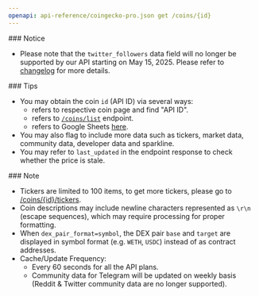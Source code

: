 ```yaml
---
openapi: api-reference/coingecko-pro.json get /coins/{id}
---
```


<Warning>
  ### Notice

  - Please note that the `twitter_followers` data field will no longer be supported by our API starting on May 15, 2025. Please refer to [changelog](https://docs.coingecko.com/changelog/upcoming-change-notice-removal-of-twitter_followers-data) for more details.
</Warning>

<Tip>
  ### Tips

  - You may obtain the coin `id` (API ID) via several ways:
    - refers to respective coin page and find "API ID".
    - refers to [`/coins/list`](<https://docs.coingecko.com/reference/coins-list>) endpoint.
    - refers to Google Sheets [here](https://docs.google.com/spreadsheets/d/1wTTuxXt8n9q7C4NDXqQpI3wpKu1_5bGVmP9Xz0XGSyU/edit?usp=sharing).
  - You may also flag to include more data such as tickers, market data, community data, developer data and sparkline.
  - You may refer to `last_updated` in the endpoint response to check whether the price is stale.
</Tip>

<Note>
  ### Note

  - Tickers are limited to 100 items, to get more tickers, please go to [/coins/\{id}/tickers](/reference/coins-id-tickers).
  - Coin descriptions may include newline characters represented as `\r\n` (escape sequences), which may require processing for proper formatting.
  - When `dex_pair_format=symbol`, the DEX pair `base` and `target` are displayed in symbol format (e.g. `WETH`, `USDC`) instead of as contract addresses.
  - Cache/Update Frequency:
    - Every 60 seconds for all the API plans.
    - Community data for Telegram will be updated on weekly basis (Reddit & Twitter community data are no longer supported).
</Note>